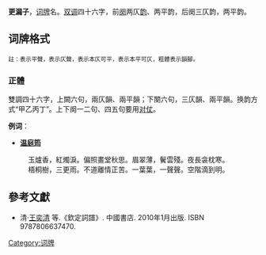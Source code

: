 '''更漏子'''，[[词牌|词牌]]名。[[双调|双调]]四十六字，前[[阕|阕]]两仄[[韵|韵]]、两平韵，后阕三仄韵，两平韵。

== 词牌格式 ==
<span style="font-size:smaller;">註：{{平仄|平}}表示平聲，{{平仄|仄}}表示仄聲，{{平仄|[仄]}}表示本仄可平，{{平仄|[平]}}表示本平可仄，粗體表示韻腳。</span>

=== 正體 ===
雙調四十六字，上闕六句，兩仄韻、兩平韻；下闋六句，三仄韻、兩平韻。换韵方式“甲乙丙丁”。上下阕一二句、四五句要用[[对仗|对仗]]。

{{quote|
{{平仄|
[仄][平]平，[平][仄]'''仄'''，[仄]仄[平]平平'''仄'''。[平][仄]仄，仄平'''平'''（換韻），[仄]平[平]仄'''平'''。

平[平]'''仄'''（換韻），[平][平]'''仄'''，[仄]仄[平]平[仄]'''仄'''。[仄][仄]仄，仄平'''平'''（換韻），[平]平[仄]仄平。}}
}}

'''例词'''：
*'''[[温庭筠|温庭筠]]'''
:玉爐香，紅燭淚。偏照畫堂秋思。眉翠薄，鬢雲殘。夜長衾枕寒。
:梧桐樹，三更雨。不道離情正苦。一葉葉，一聲聲。空階滴到明。

== 參考文獻 ==
*清·[[王奕清|王奕清]] 等.《欽定詞譜》. 中國書店. 2010年1月出版. ISBN 9787806637470.


{{詞牌}}
[[Category:词牌|Category:词牌]]